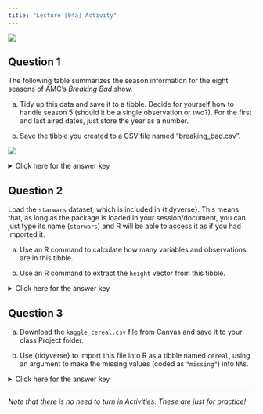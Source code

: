 ```yaml
---
title: "Lecture [04a] Activity"
---
```


![](../../img/programmer_2780E3.svg){.hero}

## Question 1

The following table summarizes the season information for the eight seasons of AMC's *Breaking Bad* show. 

a) Tidy up this data and save it to a tibble. Decide for yourself how to handle season 5 (should it be a single observation or two?). For the first and last aired dates, just store the year as a number.

b) Save the tibble you created to a CSV file named "breaking_bad.csv".

![](../../img/breaking_bad_wikipedia.png)

<p><details>
<summary>Click here for the answer key</summary>
<blockquote>
**Part (a)**

Version with one observation for the season five parts

```r
#| message: false

library(tidyverse)
season <- c(1, 2, 3, 4, 5)
episodes <- c(7, 13, 13, 13, 16)
first_air <- c(2008, 2009, 2010, 2011, 2012)
last_air <- c(2008, 2009, 2010, 2011, 2013)
network <- "AMC"
breaking_bad <- 
  tibble(season, episodes, first_air, last_air, network)
breaking_bad
```

Version with two separate observations for the season five parts

```r

library(tidyverse)
season <- c(1, 2, 3, 4, 5.1, 5.2)
episodes <- c(7, 13, 13, 13, 8, 8)
first_air <- c(2008, 2009, 2010, 2011, 2012, 2013)
last_air <- c(2008, 2009, 2010, 2011, 2012, 2013)
network <- "AMC"
breaking_bad <- 
  tibble(season, episodes, first_air, last_air, network)
breaking_bad
```

**Part (b)**

```r
#| message: false
#| eval: false

write_csv(breaking_bad, "breaking_bad.csv")
```

</blockquote></details></p>


## Question 2

Load the `starwars` dataset, which is included in \{tidyverse\}. This means that, as long as the package is loaded in your session/document, you can just type its name (`starwars`) and R will be able to access it as if you had imported it.

a) Use an R command to calculate how many variables and observations are in this tibble.

b) Use an R command to extract the `height` vector from this tibble.

<p><details>
<summary>Click here for the answer key</summary>
<blockquote>

**Part (a)**
```r
#| message: false

library(tidyverse)
dim(starwars)
```

There are 87 rows and 14 columns.

**Part (b)**
```r
starwars$height
```

</blockquote></details></p>

## Question 3

a) Download the `kaggle_cereal.csv` file from Canvas and save it to your class Project folder.

b) Use \{tidyverse\} to import this file into R as a tibble named `cereal`, using an argument to make the missing values (coded as `"missing"`) into `NA`s.

<p><details>
<summary>Click here for the answer key</summary>
<blockquote>

**Part (b)**

```r
#| message: false

cereal <- read_csv("../../data/kaggle_cereal.csv", na = "missing")
cereal
```

</blockquote></details></p>

---

*Note that there is no need to turn in Activities. These are just for practice!*
